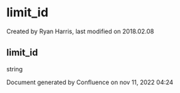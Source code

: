 
# limit_id 

 Created by  Ryan Harris, last modified on 2018.02.08

## limit_id

string

Document generated by Confluence on nov 11, 2022 04:24
